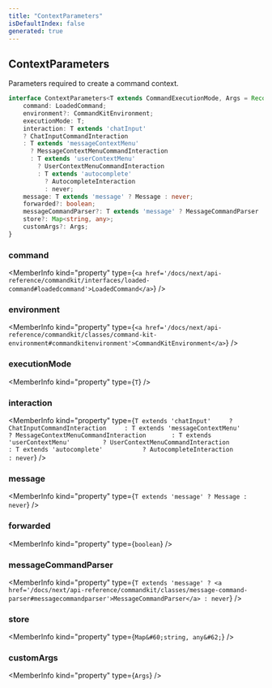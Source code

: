 ```yaml
---
title: "ContextParameters"
isDefaultIndex: false
generated: true
---
```



<!-- This file was generated from the CommandKit source. Do not modify. Instead, re-run the "docgen" script -->


## ContextParameters

<GenerationInfo sourceFile="packages/commandkit/src/app/commands/Context.ts" sourceLine="48" packageName="commandkit" />

Parameters required to create a command context.

```ts title="Signature"
interface ContextParameters<T extends CommandExecutionMode, Args = Record<string, any>> {
    command: LoadedCommand;
    environment?: CommandKitEnvironment;
    executionMode: T;
    interaction: T extends 'chatInput'
    ? ChatInputCommandInteraction
    : T extends 'messageContextMenu'
      ? MessageContextMenuCommandInteraction
      : T extends 'userContextMenu'
        ? UserContextMenuCommandInteraction
        : T extends 'autocomplete'
          ? AutocompleteInteraction
          : never;
    message: T extends 'message' ? Message : never;
    forwarded?: boolean;
    messageCommandParser?: T extends 'message' ? MessageCommandParser : never;
    store?: Map<string, any>;
    customArgs?: Args;
}
```

<div className="members-wrapper">

### command

<MemberInfo kind="property" type={`<a href='/docs/next/api-reference/commandkit/interfaces/loaded-command#loadedcommand'>LoadedCommand</a>`}   />


### environment

<MemberInfo kind="property" type={`<a href='/docs/next/api-reference/commandkit/classes/command-kit-environment#commandkitenvironment'>CommandKitEnvironment</a>`}   />


### executionMode

<MemberInfo kind="property" type={`T`}   />


### interaction

<MemberInfo kind="property" type={`T extends 'chatInput'     ? ChatInputCommandInteraction     : T extends 'messageContextMenu'       ? MessageContextMenuCommandInteraction       : T extends 'userContextMenu'         ? UserContextMenuCommandInteraction         : T extends 'autocomplete'           ? AutocompleteInteraction           : never`}   />


### message

<MemberInfo kind="property" type={`T extends 'message' ? Message : never`}   />


### forwarded

<MemberInfo kind="property" type={`boolean`}   />


### messageCommandParser

<MemberInfo kind="property" type={`T extends 'message' ? <a href='/docs/next/api-reference/commandkit/classes/message-command-parser#messagecommandparser'>MessageCommandParser</a> : never`}   />


### store

<MemberInfo kind="property" type={`Map&#60;string, any&#62;`}   />


### customArgs

<MemberInfo kind="property" type={`Args`}   />




</div>
